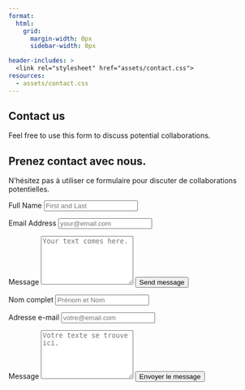 ```yaml
---
format: 
  html: 
    grid:
      margin-width: 0px
      sidebar-width: 0px

header-includes: >
  <link rel="stylesheet" href="assets/contact.css">
resources:
  - assets/contact.css
---
```

<!-- copyright to https://github.com/spcanelon -->
<!-- https://github.com/spcanelon/silvia/blob/32853dd0e70a71514b0922ee306f80ed5897f776/contact.qmd --> 

::: {.grid}

::: {.g-col-5 #note}
::: {.content-visible when-profile="english"}

# Contact us

Feel free to use this form to discuss potential collaborations.
:::
::: {.content-visible when-profile="french"}

# Prenez contact avec nous.

N’hésitez pas à utiliser ce formulaire pour discuter de collaborations potentielles.


:::
<!-- verification -->

<a rel="me" style="display:none" href="https://github.com/ersatz-production">Hidden link used to verify my account on GitHub</a>

:::
:::
<!-- source: https://github.com/mccarthy-m-g/tidytales/blob/main/about/index.qmd#L24-L46 -->

::: {.g-col-1}
:::

::: {.g-col-6 #form}
::: {.content-visible when-profile="english"}

<form action="https://formspree.io/f/mnqezpll" method="POST" accept-charset="utf-8">


<label for="full-name">Full Name</label>
<input type="text" name="name" id="full-name" class="form-control" placeholder="First and Last" required>

<label for="email-address">Email Address</label>
<input type="email" name="_replyto" id="email-address" class="form-control" placeholder="your@email.com" required>

<label for="message">Message</label>
  <textarea rows="6" name="message" id="message" class="form-control" placeholder="Your text comes here." required></textarea>

<button type="submit" class="btn btn-primary mt-4">Send message</button>
</form>
:::
::: {.content-visible when-profile="french"}

<form action="https://formspree.io/f/mnqezpll" method="POST" accept-charset="utf-8">


<label for="full-name">Nom complet</label>
<input type="text" name="name" id="full-name" class="form-control" placeholder="Prénom et Nom" required>

<label for="email-address">Adresse e-mail</label>
<input type="email" name="_replyto" id="email-address" class="form-control" placeholder="votre@email.com" required>

<label for="message">Message</label>
<textarea rows="6" name="message" id="message" class="form-control" placeholder="Votre texte se trouve ici." required></textarea>

<button type="submit" class="btn btn-primary mt-4">Envoyer le message</button>
</form>
:::

:::
<!-- end grid -->
